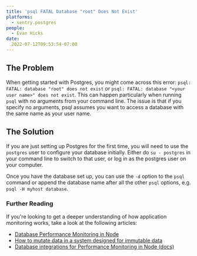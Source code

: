 ```yaml
---
title: 'psql FATAL Database "root" Does Not Exist'
platforms:
  - sentry.postgres
people:
  - Evan Hicks
date:
  2022-07-12T09:53:54-07:00
---
```


## The Problem

When getting started with Postgres, you might come across this error: `psql: FATAL: database "root" does not exist` or `psql: FATAL: database "<your user name>" does not exist`. This can happen particularly when running `psql` with no arguments from your command line. The issue is that if you specify no arguments, psql assumes you want to access a database with the same name as your user name.

## The Solution

If you are just setting up Postgres for the first time, you will need to use the `postgres` user to configure your database initially. Either do `su - postgres` in your command line to switch to that user, or log in as the postgres user on your computer.

Once you have the database set up, you can use the `-d` option to the `psql` command or append the database name after all the other `psql` options, e.g. `psql -H myhost database`.

### Further Reading

If you're looking to get a deeper understanding of how application monitoring works, take a look at the following articles:

- [Database Performance Monitoring in Node](https://blog.sentry.io/support-for-database-performance-monitoring-in-node)
- [How to mutate data in a system designed for immutable data](https://blog.sentry.io/how-to-mutate-data-in-a-system-designed-for-immutable-data)
- [Database integrations for Performance Monitoring in Node (docs)](https://docs.sentry.io/platforms/node/performance/database)
